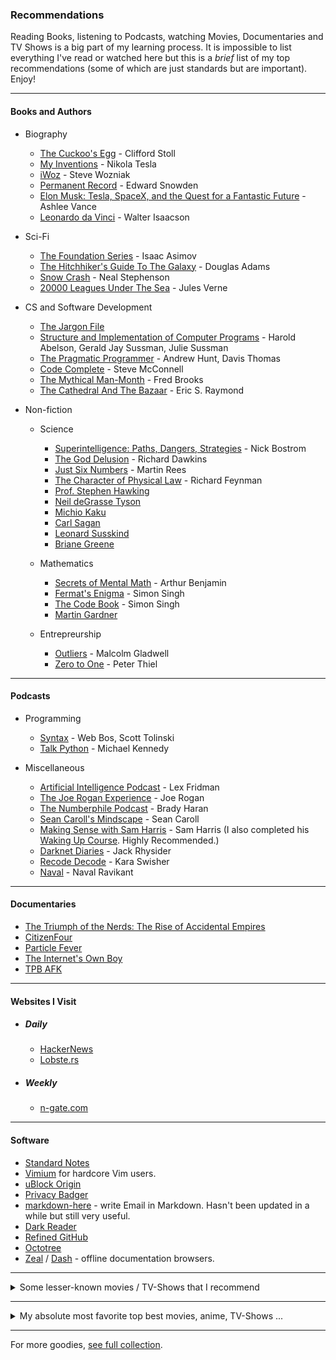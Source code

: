 
<Head title="Recommendations" />

### Recommendations
Reading Books, listening to Podcasts, watching Movies, Documentaries and TV Shows is a big part of my learning process. It is impossible to list everything I've read or watched here but this is a _brief_ list of my top recommendations (some of which are just standards but are important). Enjoy!

---

#### Books and Authors

- Biography
	- [The Cuckoo's Egg](https://en.wikipedia.org/wiki/The_Cuckoo%27s_Egg) - Clifford Stoll
	- [My Inventions](https://en.wikipedia.org/wiki/My_Inventions:_The_Autobiography_of_Nikola_Tesla) - Nikola Tesla
	- [iWoz](https://en.wikipedia.org/wiki/IWoz) - Steve Wozniak
	- [Permanent Record](https://en.wikipedia.org/wiki/Permanent_Record_(autobiography)) - Edward Snowden
	- [Elon Musk: Tesla, SpaceX, and the Quest for a Fantastic Future](https://en.wikipedia.org/wiki/Elon_Musk:_Tesla,_SpaceX,_and_the_Quest_for_a_Fantastic_Future) - Ashlee Vance
	- [Leonardo da Vinci](https://www.goodreads.com/book/show/34684622-leonardo-da-vinci) - Walter Isaacson

- Sci-Fi
	- [The Foundation Series](https://en.wikipedia.org/wiki/Foundation_series) - Isaac Asimov
	- [The Hitchhiker's Guide To The Galaxy](https://en.wikipedia.org/wiki/The_Hitchhiker%27s_Guide_to_the_Galaxy) - Douglas Adams
	- [Snow Crash](https://en.wikipedia.org/wiki/Snow_Crash) - Neal Stephenson
	- [20000 Leagues Under The Sea](https://en.wikipedia.org/wiki/Twenty_Thousand_Leagues_Under_the_Sea) - Jules Verne

- CS and Software Development
	- [The Jargon File](http://www.catb.org/jargon/)
	- [Structure and Implementation of Computer Programs](https://mitpress.mit.edu/sites/default/files/sicp/full-text/book/book.html) - Harold Abelson, Gerald Jay Sussman, Julie Sussman
	- [The Pragmatic Programmer](https://en.wikipedia.org/wiki/The_Pragmatic_Programmer) - Andrew Hunt, Davis Thomas
	- [Code Complete](https://en.wikipedia.org/wiki/Code_Complete) - Steve McConnell
	- [The Mythical Man-Month](https://en.wikipedia.org/wiki/The_Mythical_Man-Month) - Fred Brooks
	- [The Cathedral And The Bazaar](http://www.catb.org/~esr/writings/cathedral-bazaar/) - Eric S. Raymond

- Non-fiction
  - Science
    - [Superintelligence: Paths, Dangers, Strategies](https://en.wikipedia.org/wiki/Superintelligence:_Paths,_Dangers,_Strategies) - Nick Bostrom
    - [The God Delusion](https://en.wikipedia.org/wiki/The_God_Delusion) - Richard Dawkins
    - [Just Six Numbers](https://www.goodreads.com/book/show/81884.Just_Six_Numbers) - Martin Rees
    - [The Character of Physical Law](https://en.wikipedia.org/wiki/The_Character_of_Physical_Law) - Richard Feynman
    - [Prof. Stephen Hawking](https://en.wikipedia.org/wiki/Stephen_Hawking)
    - [Neil deGrasse Tyson](https://en.wikipedia.org/wiki/Neil_deGrasse_Tyson)
    - [Michio Kaku](https://en.wikipedia.org/wiki/Michio_Kaku)
    - [Carl Sagan](https://en.wikipedia.org/wiki/Carl_Sagan)
    - [Leonard Susskind](https://en.wikipedia.org/wiki/Leonard_Susskind)
    - [Briane Greene](https://en.wikipedia.org/wiki/Brian_Greene)

  - Mathematics
    - [Secrets of Mental Math](https://www.goodreads.com/book/show/83585.Secrets_of_Mental_Math) - Arthur Benjamin
    - [Fermat's Enigma](https://en.wikipedia.org/wiki/Fermat%27s_Last_Theorem_(book)) - Simon Singh
    - [The Code Book](https://en.wikipedia.org/wiki/The_Code_Book) - Simon Singh
    - [Martin Gardner](https://en.wikipedia.org/wiki/Martin_Gardner)

  - Entrepreurship
    - [Outliers](https://en.wikipedia.org/wiki/Outliers_(book)) - Malcolm Gladwell
    - [Zero to One](https://en.wikipedia.org/wiki/Zero_to_One) - Peter Thiel

---

#### Podcasts
- Programming
  - [Syntax](https://syntax.fm/) - Web Bos, Scott Tolinski
  - [Talk Python](https://talkpython.fm/) - Michael Kennedy

- Miscellaneous
  - [Artificial Intelligence Podcast](https://www.youtube.com/playlist?list=PLrAXtmErZgOdP_8GztsuKi9nrraNbKKp4) - Lex Fridman
  - [The Joe Rogan Experience](https://www.youtube.com/channel/UCzQUP1qoWDoEbmsQxvdjxgQ) - Joe Rogan
  - [The Numberphile Podcast](https://www.youtube.com/playlist?list=PLt5AfwLFPxWLNVixpe1w3fi6lE2OTq0ET) - Brady Haran
  - [Sean Caroll's Mindscape](https://www.preposterousuniverse.com/podcast/) - Sean Caroll
  - [Making Sense with Sam Harris](https://samharris.org/podcast/) - Sam Harris (I also completed his [Waking Up Course](https://wakingup.com/). Highly Recommended.)
  - [Darknet Diaries](https://darknetdiaries.com/) - Jack Rhysider
  - [Recode Decode](https://podcasts.apple.com/us/podcast/recode-decode/id1011668648) - Kara Swisher
  - [Naval](https://nav.al/) - Naval Ravikant

---

#### Documentaries
- [The Triumph of the Nerds: The Rise of Accidental Empires](https://www.imdb.com/title/tt0115398/)
- [CitizenFour](https://en.wikipedia.org/wiki/Citizenfour)
- [Particle Fever](https://en.wikipedia.org/wiki/Particle_Fever)
- [The Internet's Own Boy](https://en.wikipedia.org/wiki/The_Internet%27s_Own_Boy)
- [TPB AFK](https://en.wikipedia.org/wiki/TPB_AFK)

---

#### Websites I Visit
- ##### Daily
	- [HackerNews](https://news.ycombinator.com)
	- [Lobste.rs](https://lobste.rs/)
- ##### Weekly
	- [n-gate.com](http://n-gate.com)

---

#### Software
- [Standard Notes](https://github.com/standardnotes/web/)
- [Vimium](https://github.com/philc/vimium/) for hardcore Vim users.
- [uBlock Origin](https://github.com/gorhill/uBlock)
- [Privacy Badger](https://github.com/EFForg/privacybadger/)
- [markdown-here](https://github.com/adam-p/markdown-here) - write Email in Markdown. Hasn't been updated in a while but still very useful.
- [Dark Reader](https://github.com/darkreader/darkreader/)
- [Refined GitHub](https://github.com/sindresorhus/refined-github)
- [Octotree](https://github.com/ovity/octotree)
- [Zeal](https://github.com/zealdocs/zeal) / [Dash](https://github.com/Kapeli/Dash-iOS) - offline documentation browsers.

---

<details>
    <summary>Some lesser-known movies / TV-Shows that I recommend</summary>
    <ul>
<li><a href="https://www.imdb.com/title/tt0756683/">The Man from Earth</a> - Richard Schenkman</li>
<li><a href="https://www.imdb.com/title/tt0390384/">Primer</a>, <a href="https://www.imdb.com/title/tt2084989/">Upstream Color</a> - Shane Carruth</li>
<li><a href="https://www.imdb.com/title/tt0069293/">Solaris</a>, <a href="https://www.imdb.com/title/tt0079944/">Stalker</a> - Andrei Tarkovsky</li>
<li><a href="https://www.imdb.com/title/tt0480669/">Timecrimes</a> - Nacho Vigalondo</li>
<li><a href="https://www.imdb.com/title/tt1182345/">Moon</a> - Duncan Jones</li>
<li><a href="https://www.imdb.com/title/tt2543312/">Halt and Catch Fire</a></li>
<li><a href="https://www.imdb.com/title/tt0094517/">Mystery Science Theatre</a></li>
    </ul>
</details>

---

<details>
    <summary>My absolute most favorite top best movies, anime, TV-Shows ...</summary>
    (Curated from over 800 titles I've watched)
    <ul>
Directors/
<Heading title="Directors" />
<li>Christopher Nolan</li>
<li>Quentin Tarantino</li>
<br />
Anime/
<li>Fullmetal Alchemist</li>
<li>Fullmetal Alchemist: Brotherhood</li>
<li>Death Note</li>
<br />
Movie Series/
<li>Back to the Future</li>
<li>Star Wars</li>
<li>Star Trek</li>
<li>Harry Potter</li>
<li>The Matrix</li>
<li>The Dark Knight</li>
<li>Indiana Jones</li>
<li>Frankenstein</li>
<li>X-Men</li>
<li>Avengers</li>
<li>The Bourne</li>
<li>Men in Black</li>
<br />
TV-Series/
<li>The Big Bang Theory</li>
<li>Mr. Robot</li>
<li>Black Mirror</li>
<li>Rick and Morty</li>
<li>Sherlock</li>
<li>Breaking Bad</li>
<li>Futurama</li>
<br />
Movies/
<li>Pirates of Silicon Valley</li>
<li>Interstellar</li>
<li>Memento</li>
<li>Inception</li>
<li>Shutter Island</li>
<li>Fight Club</li>
<li>The Butterfly Effect</li>
<li>A Beautiful Mind</li>
<li>Mulholand Drive</li>
<li>Dead Poets Society</li>
<li>Good Will Hunting</li>
<li>Office Space</li>
<li>The Imitation Game</li>
<li>Ex Machina</li>
<li>The Intouchables</li>
<li>Donnie Darko</li>
<li>The Good, the Bad and the Ugly</li>
<li>12 Angry Men</li>
<li>The Shawshank Redemption</li>
<li>The Martian</li>
<li>Monty Python</li>
<li>The Breakfast Club</li>
<li>Se7en</li>
<li>Requiem for a Dream</li>
<li>Predestination</li>
<li>Shaun of the Dead</li>
<li>Zombieland
</li>
    </ul>
</details>

---

For more goodies, [see full collection](https://github.com/rsapkf/42/).
